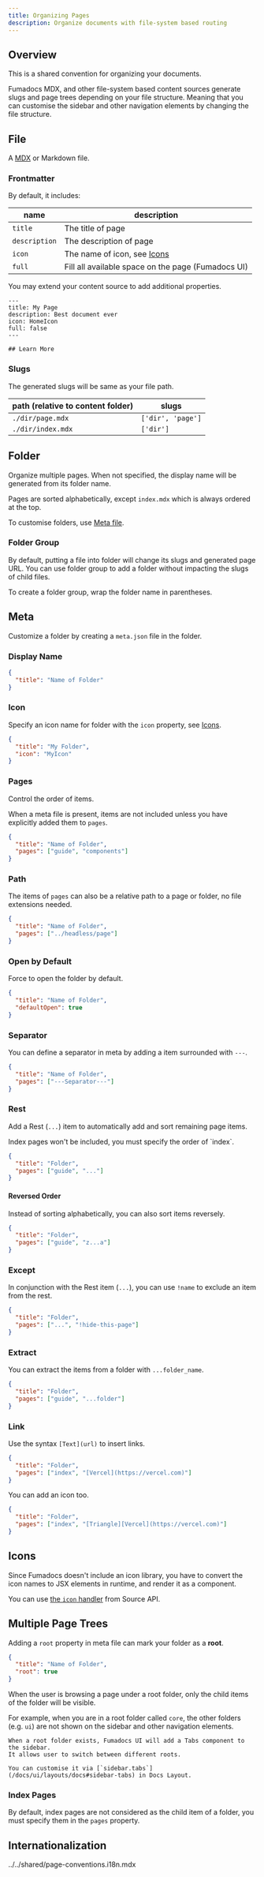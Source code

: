 ```yaml
---
title: Organizing Pages
description: Organize documents with file-system based routing
---
```


## Overview

This is a shared convention for organizing your documents.

Fumadocs MDX, and other file-system based content sources generate slugs and page trees depending on your file structure.
Meaning that you can customise the sidebar and other navigation elements by changing the file structure.

## File

A [MDX](https://mdxjs.com) or Markdown file.

### Frontmatter

By default, it includes:

| name          | description                                        |
| ------------- | -------------------------------------------------- |
| `title`       | The title of page                                  |
| `description` | The description of page                            |
| `icon`        | The name of icon, see [Icons](#icons)              |
| `full`        | Fill all available space on the page (Fumadocs UI) |

You may extend your content source to add additional properties.

```mdx
---
title: My Page
description: Best document ever
icon: HomeIcon
full: false
---

## Learn More
```

### Slugs

The generated slugs will be same as your file path.

| path (relative to content folder) | slugs             |
| --------------------------------- | ----------------- |
| `./dir/page.mdx`                  | `['dir', 'page']` |
| `./dir/index.mdx`                 | `['dir']`         |

## Folder

Organize multiple pages. When not specified, the display name will be generated from its folder name.

Pages are sorted alphabetically, except `index.mdx` which is always ordered at the top.

To customise folders, use [Meta file](#meta).

### Folder Group

By default, putting a file into folder will change its slugs and generated page URL.
You can use folder group to add a folder without impacting the slugs of child files.

To create a folder group, wrap the folder name in parentheses.

<Files>
  <Folder name="(group-name)" defaultOpen>
    <File name="file.mdx" />
  </Folder>
</Files>

## Meta

Customize a folder by creating a `meta.json` file in the folder.

### Display Name

```json
{
  "title": "Name of Folder"
}
```

### Icon

Specify an icon name for folder with the `icon` property, see [Icons](#icons).

```json title="meta.json"
{
  "title": "My Folder",
  "icon": "MyIcon"
}
```

### Pages

Control the order of items.

When a meta file is present, items are not included unless you have explicitly added them to `pages`.

```json
{
  "title": "Name of Folder",
  "pages": ["guide", "components"]
}
```

<Files>
  <File name="meta.json" />
  <File name="guide.mdx" />
  <File name="components.mdx" />
</Files>

### Path

The items of `pages` can also be a relative path to a page or folder, no file extensions needed.

```json
{
  "title": "Name of Folder",
  "pages": ["../headless/page"]
}
```

### Open by Default

Force to open the folder by default.

```json title="meta.json"
{
  "title": "Name of Folder",
  "defaultOpen": true
}
```

### Separator

You can define a separator in meta by adding a item surrounded with `---`.

```json
{
  "title": "Name of Folder",
  "pages": ["---Separator---"]
}
```

### Rest

Add a Rest (`...`) item to automatically add and sort remaining page items.

<Callout title="Note">
  Index pages won't be included, you must specify the order of `index`.
</Callout>

```json
{
  "title": "Folder",
  "pages": ["guide", "..."]
}
```

#### Reversed Order

Instead of sorting alphabetically, you can also sort items reversely.

```json
{
  "title": "Folder",
  "pages": ["guide", "z...a"]
}
```

### Except

In conjunction with the Rest item (`...`), you can use `!name` to exclude an item from the rest.

```json
{
  "title": "Folder",
  "pages": ["...", "!hide-this-page"]
}
```

### Extract

You can extract the items from a folder with `...folder_name`.

```json
{
  "title": "Folder",
  "pages": ["guide", "...folder"]
}
```

### Link

Use the syntax `[Text](url)` to insert links.

```json
{
  "title": "Folder",
  "pages": ["index", "[Vercel](https://vercel.com)"]
}
```

You can add an icon too.

```json
{
  "title": "Folder",
  "pages": ["index", "[Triangle][Vercel](https://vercel.com)"]
}
```

## Icons

Since Fumadocs doesn't include an icon library, you have to convert the icon names to JSX elements in runtime, and render it as a component.

You can use [the `icon` handler](/docs/headless/source-api#icons) from Source API.

## Multiple Page Trees

Adding a `root` property in meta file can mark your folder as a **root**.

```json title="meta.json"
{
  "title": "Name of Folder",
  "root": true
}
```

When the user is browsing a page under a root folder, only the child items of the folder will be visible.

For example, when you are in a root folder called `core`, the other folders (e.g. `ui`) are not shown on the sidebar and other navigation elements.

<Files>
  <Folder name="core" defaultOpen>
    <File name="Current Page" className="!text-fd-primary !bg-fd-primary/10" />
    <File name="Other Pages" />
  </Folder>
  <Folder name="ui" className="opacity-50" disabled defaultOpen>
    <File name="Invisible Page" />
  </Folder>
</Files>

<Callout title='Fumadocs UI'>

    When a root folder exists, Fumadocs UI will add a Tabs component to the sidebar.
    It allows user to switch between different roots.

    You can customise it via [`sidebar.tabs`](/docs/ui/layouts/docs#sidebar-tabs) in Docs Layout.

</Callout>

### Index Pages

By default, index pages are not considered as the child item of a folder, you must specify them in the `pages` property.

## Internationalization

<include>../../shared/page-conventions.i18n.mdx</include>
